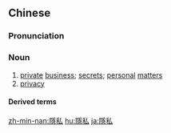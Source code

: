 {{also|隐私}}
==Chinese==
{{zh-forms|s=隐私}}

===Pronunciation===
{{zh-pron
|m=yǐnsī
|c=jan2 si1
|mn=qz:ún-sir/tw,xm:ún-su/zz:ín-su
|w=2in sr
|cat=n
}}

===Noun===
{{zh-noun}}

# [[private]] [[business]]; [[secret]]s; [[personal]] [[matter]]s
# [[privacy]]

====Derived terms====
{{zh-der|隱私政策|隱私策略|隱私權}}

[[zh-min-nan:隱私]]
[[hu:隱私]]
[[ja:隱私]]